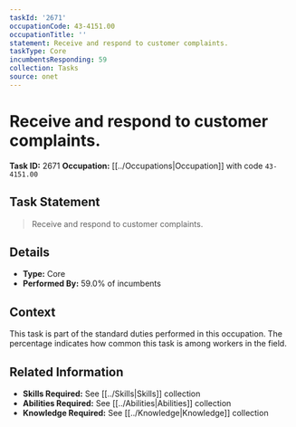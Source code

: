 ```yaml
---
taskId: '2671'
occupationCode: 43-4151.00
occupationTitle: ''
statement: Receive and respond to customer complaints.
taskType: Core
incumbentsResponding: 59
collection: Tasks
source: onet
---
```

# Receive and respond to customer complaints.

**Task ID:** 2671
**Occupation:** [[../Occupations|Occupation]] with code `43-4151.00`

## Task Statement

> Receive and respond to customer complaints.

## Details

- **Type:** Core
- **Performed By:** 59.0% of incumbents

## Context

This task is part of the standard duties performed in this occupation. The percentage indicates how common this task is among workers in the field.

## Related Information

- **Skills Required:** See [[../Skills|Skills]] collection
- **Abilities Required:** See [[../Abilities|Abilities]] collection
- **Knowledge Required:** See [[../Knowledge|Knowledge]] collection
